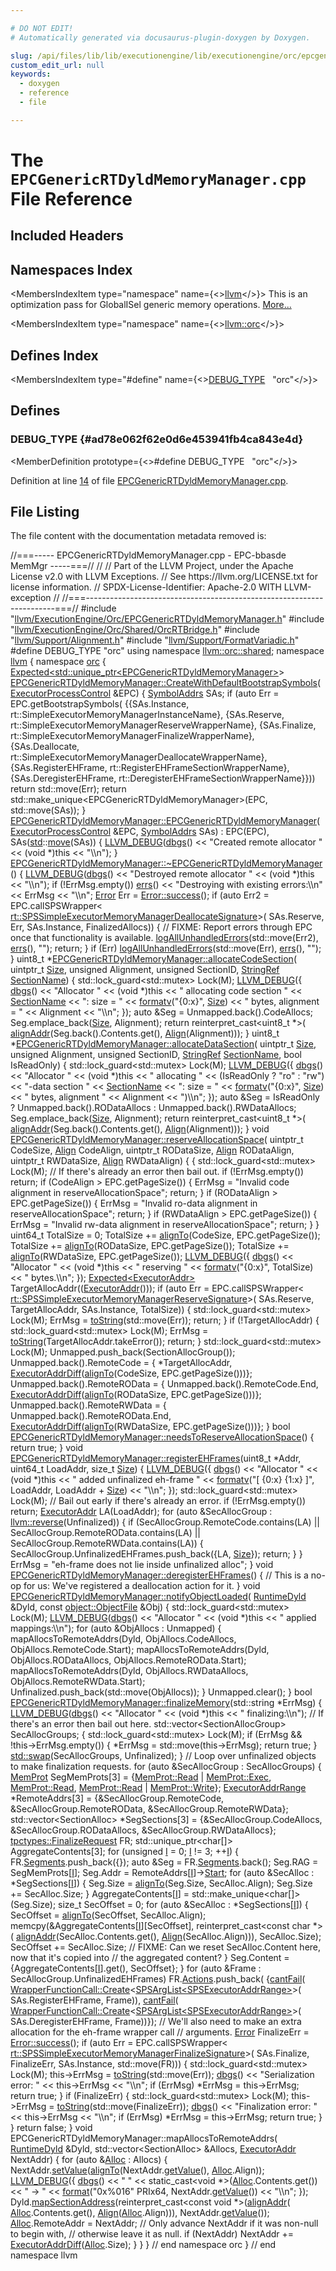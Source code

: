 ```yaml
---

# DO NOT EDIT!
# Automatically generated via docusaurus-plugin-doxygen by Doxygen.

slug: /api/files/lib/lib/executionengine/lib/executionengine/orc/epcgenericrtdyldmemorymanager-cpp
custom_edit_url: null
keywords:
  - doxygen
  - reference
  - file

---
```





# The `EPCGenericRTDyldMemoryManager.cpp` File Reference

<DoxygenPage pluginConfig={pluginConfig}>



## Included Headers

<IncludesList>
<IncludesListItem
  filePath="llvm/ExecutionEngine/Orc/EPCGenericRTDyldMemoryManager.h"
  permalink="/docs/api/files/include/include/llvm/include/llvm/executionengine/include/llvm/executionengine/orc/epcgenericrtdyldmemorymanager-h"
  isLocal="true" />
<IncludesListItem
  filePath="llvm/ExecutionEngine/Orc/Shared/OrcRTBridge.h"
  permalink="/docs/api/files/include/include/llvm/include/llvm/executionengine/include/llvm/executionengine/orc/include/llvm/executionengine/orc/shared/orcrtbridge-h"
  isLocal="true" />
<IncludesListItem
  filePath="llvm/Support/Alignment.h"
  permalink="/docs/api/files/include/include/llvm/include/llvm/support/alignment-h"
  isLocal="true" />
<IncludesListItem
  filePath="llvm/Support/FormatVariadic.h"
  permalink="/docs/api/files/include/include/llvm/include/llvm/support/formatvariadic-h"
  isLocal="true" />
</IncludesList>

## Namespaces Index

<MembersIndex>

<MembersIndexItem
  type="namespace"
  name={<><a href="/docs/api/namespaces/llvm">llvm</a></>}>
This is an optimization pass for GlobalISel generic memory operations. <a href="/docs/api/namespaces/llvm/#details">More...</a>
</MembersIndexItem>

<MembersIndexItem
  type="namespace"
  name={<><a href="/docs/api/namespaces/llvm/orc">llvm::orc</a></>}>
</MembersIndexItem>

</MembersIndex>

## Defines Index

<MembersIndex>

<MembersIndexItem
  type="#define"
  name={<><a href="#ad78e062f62e0d6e453941fb4ca843e4d">DEBUG&#95;TYPE</a>&nbsp;&nbsp;&nbsp;&quot;orc&quot;</>}>
</MembersIndexItem>

</MembersIndex>


<SectionDefinition>

## Defines

### DEBUG&#95;TYPE {#ad78e062f62e0d6e453941fb4ca843e4d}

<MemberDefinition
  prototype={<>#define DEBUG&#95;TYPE&nbsp;&nbsp;&nbsp;&quot;orc&quot;</>}>

Definition at line <a href="#l00014">14</a> of file <a href="/docs/api/files/lib/lib/executionengine/lib/executionengine/orc/epcgenericrtdyldmemorymanager-cpp">EPCGenericRTDyldMemoryManager.cpp</a>.
</MemberDefinition>

</SectionDefinition>

## File Listing

The file content with the documentation metadata removed is:

<ProgramListing>

<Link id="l00001" /><CodeLine lineNumber="1"><span class="doxyHighlightComment">//===----- EPCGenericRTDyldMemoryManager.cpp - EPC-bbasde MemMgr -----===//</span></CodeLine>
<Link id="l00002" /><CodeLine lineNumber="2"><span class="doxyHighlightComment">//</span></CodeLine>
<Link id="l00003" /><CodeLine lineNumber="3"><span class="doxyHighlightComment">// Part of the LLVM Project, under the Apache License v2.0 with LLVM Exceptions.</span></CodeLine>
<Link id="l00004" /><CodeLine lineNumber="4"><span class="doxyHighlightComment">// See https://llvm.org/LICENSE.txt for license information.</span></CodeLine>
<Link id="l00005" /><CodeLine lineNumber="5"><span class="doxyHighlightComment">// SPDX-License-Identifier: Apache-2.0 WITH LLVM-exception</span></CodeLine>
<Link id="l00006" /><CodeLine lineNumber="6"><span class="doxyHighlightComment">//</span></CodeLine>
<Link id="l00007" /><CodeLine lineNumber="7"><span class="doxyHighlightComment">//===----------------------------------------------------------------------===//</span></CodeLine>
<Link id="l00008" /><CodeLine lineNumber="8"></CodeLine>
<Link id="l00009" /><CodeLine lineNumber="9"><span class="doxyHighlightPreprocessor">#include &quot;<a href="/docs/api/files/include/include/llvm/include/llvm/executionengine/include/llvm/executionengine/orc/epcgenericrtdyldmemorymanager-h">llvm/ExecutionEngine/Orc/EPCGenericRTDyldMemoryManager.h</a>&quot;</span></CodeLine>
<Link id="l00010" /><CodeLine lineNumber="10"><span class="doxyHighlightPreprocessor">#include &quot;<a href="/docs/api/files/include/include/llvm/include/llvm/executionengine/include/llvm/executionengine/orc/include/llvm/executionengine/orc/shared/orcrtbridge-h">llvm/ExecutionEngine/Orc/Shared/OrcRTBridge.h</a>&quot;</span></CodeLine>
<Link id="l00011" /><CodeLine lineNumber="11"><span class="doxyHighlightPreprocessor">#include &quot;<a href="/docs/api/files/include/include/llvm/include/llvm/support/alignment-h">llvm/Support/Alignment.h</a>&quot;</span></CodeLine>
<Link id="l00012" /><CodeLine lineNumber="12"><span class="doxyHighlightPreprocessor">#include &quot;<a href="/docs/api/files/include/include/llvm/include/llvm/support/formatvariadic-h">llvm/Support/FormatVariadic.h</a>&quot;</span></CodeLine>
<Link id="l00013" /><CodeLine lineNumber="13"></CodeLine>
<Link id="l00014" /><CodeLine lineNumber="14" lineLink="#ad78e062f62e0d6e453941fb4ca843e4d"><span class="doxyHighlightPreprocessor">#define DEBUG&#95;TYPE &quot;orc&quot;</span></CodeLine>
<Link id="l00015" /><CodeLine lineNumber="15"></CodeLine>
<Link id="l00016" /><CodeLine lineNumber="16"><span class="doxyHighlightKeyword">using namespace </span><span class="doxyHighlight"><a href="/docs/api/namespaces/llvm/orc/shared">llvm::orc::shared</a>;</span></CodeLine>
<Link id="l00017" /><CodeLine lineNumber="17"></CodeLine>
<Link id="l00018" /><CodeLine lineNumber="18"><span class="doxyHighlightKeyword">namespace </span><span class="doxyHighlight"><a href="/docs/api/namespaces/llvm">llvm</a> &#123;</span></CodeLine>
<Link id="l00019" /><CodeLine lineNumber="19"><span class="doxyHighlightKeyword">namespace </span><span class="doxyHighlight"><a href="/docs/api/namespaces/llvm/orc">orc</a> &#123;</span></CodeLine>
<Link id="l00020" /><CodeLine lineNumber="20"></CodeLine>
<Link id="l00021" /><CodeLine lineNumber="21"><span class="doxyHighlight"><a href="/docs/api/classes/llvm/expected">Expected&lt;std::unique&#95;ptr&lt;EPCGenericRTDyldMemoryManager&gt;</a>&gt;</span></CodeLine>
<Link id="l00022" /><CodeLine lineNumber="22" lineLink="/docs/api/classes/llvm/orc/epcgenericrtdyldmemorymanager/#a5055d28d284af499b28f3a649ea33562"><span class="doxyHighlight"><a href="/docs/api/classes/llvm/orc/epcgenericrtdyldmemorymanager/#a5055d28d284af499b28f3a649ea33562">EPCGenericRTDyldMemoryManager::CreateWithDefaultBootstrapSymbols</a>(</span></CodeLine>
<Link id="l00023" /><CodeLine lineNumber="23"><span class="doxyHighlight">    <a href="/docs/api/classes/llvm/orc/executorprocesscontrol">ExecutorProcessControl</a> &amp;EPC) &#123;</span></CodeLine>
<Link id="l00024" /><CodeLine lineNumber="24"><span class="doxyHighlight">  <a href="/docs/api/structs/llvm/orc/epcgenericrtdyldmemorymanager/symboladdrs">SymbolAddrs</a> SAs;</span></CodeLine>
<Link id="l00025" /><CodeLine lineNumber="25"><span class="doxyHighlight">  </span><span class="doxyHighlightKeywordFlow">if</span><span class="doxyHighlight"> (</span><span class="doxyHighlightKeyword">auto</span><span class="doxyHighlight"> Err = EPC.getBootstrapSymbols(</span></CodeLine>
<Link id="l00026" /><CodeLine lineNumber="26"><span class="doxyHighlight">          &#123;&#123;SAs.Instance, rt::SimpleExecutorMemoryManagerInstanceName&#125;,</span></CodeLine>
<Link id="l00027" /><CodeLine lineNumber="27"><span class="doxyHighlight">           &#123;SAs.Reserve, rt::SimpleExecutorMemoryManagerReserveWrapperName&#125;,</span></CodeLine>
<Link id="l00028" /><CodeLine lineNumber="28"><span class="doxyHighlight">           &#123;SAs.Finalize, rt::SimpleExecutorMemoryManagerFinalizeWrapperName&#125;,</span></CodeLine>
<Link id="l00029" /><CodeLine lineNumber="29"><span class="doxyHighlight">           &#123;SAs.Deallocate,</span></CodeLine>
<Link id="l00030" /><CodeLine lineNumber="30"><span class="doxyHighlight">            rt::SimpleExecutorMemoryManagerDeallocateWrapperName&#125;,</span></CodeLine>
<Link id="l00031" /><CodeLine lineNumber="31"><span class="doxyHighlight">           &#123;SAs.RegisterEHFrame, rt::RegisterEHFrameSectionWrapperName&#125;,</span></CodeLine>
<Link id="l00032" /><CodeLine lineNumber="32"><span class="doxyHighlight">           &#123;SAs.DeregisterEHFrame, rt::DeregisterEHFrameSectionWrapperName&#125;&#125;))</span></CodeLine>
<Link id="l00033" /><CodeLine lineNumber="33"><span class="doxyHighlight">    </span><span class="doxyHighlightKeywordFlow">return</span><span class="doxyHighlight"> std::move(Err);</span></CodeLine>
<Link id="l00034" /><CodeLine lineNumber="34"><span class="doxyHighlight">  </span><span class="doxyHighlightKeywordFlow">return</span><span class="doxyHighlight"> std::make&#95;unique&lt;EPCGenericRTDyldMemoryManager&gt;(EPC, std::move(SAs));</span></CodeLine>
<Link id="l00035" /><CodeLine lineNumber="35"><span class="doxyHighlight">&#125;</span></CodeLine>
<Link id="l00036" /><CodeLine lineNumber="36"></CodeLine>
<Link id="l00037" /><CodeLine lineNumber="37" lineLink="/docs/api/classes/llvm/orc/epcgenericrtdyldmemorymanager/#a54891df581eb69a8f247f83276b198d5"><span class="doxyHighlight"><a href="/docs/api/classes/llvm/orc/epcgenericrtdyldmemorymanager/#a54891df581eb69a8f247f83276b198d5">EPCGenericRTDyldMemoryManager::EPCGenericRTDyldMemoryManager</a>(</span></CodeLine>
<Link id="l00038" /><CodeLine lineNumber="38"><span class="doxyHighlight">    <a href="/docs/api/classes/llvm/orc/executorprocesscontrol">ExecutorProcessControl</a> &amp;EPC, <a href="/docs/api/structs/llvm/orc/epcgenericrtdyldmemorymanager/symboladdrs">SymbolAddrs</a> SAs)</span></CodeLine>
<Link id="l00039" /><CodeLine lineNumber="39"><span class="doxyHighlight">    : EPC(EPC), SAs(<a href="/docs/api/namespaces/std">std</a>::<a href="/docs/api/namespaces/llvm/#abfc9c7ecf70f66901e439f7c04ef3dbb">move</a>(SAs)) &#123;</span></CodeLine>
<Link id="l00040" /><CodeLine lineNumber="40"><span class="doxyHighlight">  <a href="/docs/api/files/include/include/llvm/include/llvm/support/debug-h/#a196897517069dda1bdb549e24468f7d7">LLVM&#95;DEBUG</a>(<a href="/docs/api/namespaces/llvm/#a7c46c742c31be54870e2038048e6b391">dbgs</a>() &lt;&lt; </span><span class="doxyHighlightStringLiteral">&quot;Created remote allocator &quot;</span><span class="doxyHighlight"> &lt;&lt; (</span><span class="doxyHighlightKeywordType">void</span><span class="doxyHighlight"> &#42;)</span><span class="doxyHighlightKeyword">this</span><span class="doxyHighlight"> &lt;&lt; </span><span class="doxyHighlightStringLiteral">&quot;\\n&quot;</span><span class="doxyHighlight">);</span></CodeLine>
<Link id="l00041" /><CodeLine lineNumber="41"><span class="doxyHighlight">&#125;</span></CodeLine>
<Link id="l00042" /><CodeLine lineNumber="42"></CodeLine>
<Link id="l00043" /><CodeLine lineNumber="43" lineLink="/docs/api/classes/llvm/orc/epcgenericrtdyldmemorymanager/#a484cb5a168161b0ae8fe06f025cacfc4"><span class="doxyHighlight"><a href="/docs/api/classes/llvm/orc/epcgenericrtdyldmemorymanager/#a484cb5a168161b0ae8fe06f025cacfc4">EPCGenericRTDyldMemoryManager::~EPCGenericRTDyldMemoryManager</a>() &#123;</span></CodeLine>
<Link id="l00044" /><CodeLine lineNumber="44"><span class="doxyHighlight">  <a href="/docs/api/files/include/include/llvm/include/llvm/support/debug-h/#a196897517069dda1bdb549e24468f7d7">LLVM&#95;DEBUG</a>(<a href="/docs/api/namespaces/llvm/#a7c46c742c31be54870e2038048e6b391">dbgs</a>() &lt;&lt; </span><span class="doxyHighlightStringLiteral">&quot;Destroyed remote allocator &quot;</span><span class="doxyHighlight"> &lt;&lt; (</span><span class="doxyHighlightKeywordType">void</span><span class="doxyHighlight"> &#42;)</span><span class="doxyHighlightKeyword">this</span><span class="doxyHighlight"> &lt;&lt; </span><span class="doxyHighlightStringLiteral">&quot;\\n&quot;</span><span class="doxyHighlight">);</span></CodeLine>
<Link id="l00045" /><CodeLine lineNumber="45"><span class="doxyHighlight">  </span><span class="doxyHighlightKeywordFlow">if</span><span class="doxyHighlight"> (!ErrMsg.empty())</span></CodeLine>
<Link id="l00046" /><CodeLine lineNumber="46"><span class="doxyHighlight">    <a href="/docs/api/namespaces/llvm/#a9a7b5c68c90f85baaedaa854cc5002cc">errs</a>() &lt;&lt; </span><span class="doxyHighlightStringLiteral">&quot;Destroying with existing errors:\\n&quot;</span><span class="doxyHighlight"> &lt;&lt; ErrMsg &lt;&lt; </span><span class="doxyHighlightStringLiteral">&quot;\\n&quot;</span><span class="doxyHighlight">;</span></CodeLine>
<Link id="l00047" /><CodeLine lineNumber="47"></CodeLine>
<Link id="l00048" /><CodeLine lineNumber="48"><span class="doxyHighlight">  <a href="/docs/api/classes/llvm/error">Error</a> Err = <a href="/docs/api/classes/llvm/error/#a4dfd0813c3d0e0a30439b5a3e9196b59">Error::success</a>();</span></CodeLine>
<Link id="l00049" /><CodeLine lineNumber="49"><span class="doxyHighlight">  </span><span class="doxyHighlightKeywordFlow">if</span><span class="doxyHighlight"> (</span><span class="doxyHighlightKeyword">auto</span><span class="doxyHighlight"> Err2 = EPC.callSPSWrapper&lt;</span></CodeLine>
<Link id="l00050" /><CodeLine lineNumber="50"><span class="doxyHighlight">                  <a href="/docs/api/namespaces/llvm/orc/rt/#afbeca9ac4a6c6710667297da29cc62c4">rt::SPSSimpleExecutorMemoryManagerDeallocateSignature</a>&gt;(</span></CodeLine>
<Link id="l00051" /><CodeLine lineNumber="51"><span class="doxyHighlight">          SAs.Reserve, Err, SAs.Instance, FinalizedAllocs)) &#123;</span></CodeLine>
<Link id="l00052" /><CodeLine lineNumber="52"><span class="doxyHighlight">    </span><span class="doxyHighlightComment">// FIXME: Report errors through EPC once that functionality is available.</span></CodeLine>
<Link id="l00053" /><CodeLine lineNumber="53"><span class="doxyHighlight">    <a href="/docs/api/namespaces/llvm/#a065ed35b75b9eeb5cca1aa73bcae7183">logAllUnhandledErrors</a>(std::move(Err2), <a href="/docs/api/namespaces/llvm/#a9a7b5c68c90f85baaedaa854cc5002cc">errs</a>(), </span><span class="doxyHighlightStringLiteral">&quot;&quot;</span><span class="doxyHighlight">);</span></CodeLine>
<Link id="l00054" /><CodeLine lineNumber="54"><span class="doxyHighlight">    </span><span class="doxyHighlightKeywordFlow">return</span><span class="doxyHighlight">;</span></CodeLine>
<Link id="l00055" /><CodeLine lineNumber="55"><span class="doxyHighlight">  &#125;</span></CodeLine>
<Link id="l00056" /><CodeLine lineNumber="56"></CodeLine>
<Link id="l00057" /><CodeLine lineNumber="57"><span class="doxyHighlight">  </span><span class="doxyHighlightKeywordFlow">if</span><span class="doxyHighlight"> (Err)</span></CodeLine>
<Link id="l00058" /><CodeLine lineNumber="58"><span class="doxyHighlight">    <a href="/docs/api/namespaces/llvm/#a065ed35b75b9eeb5cca1aa73bcae7183">logAllUnhandledErrors</a>(std::move(Err), <a href="/docs/api/namespaces/llvm/#a9a7b5c68c90f85baaedaa854cc5002cc">errs</a>(), </span><span class="doxyHighlightStringLiteral">&quot;&quot;</span><span class="doxyHighlight">);</span></CodeLine>
<Link id="l00059" /><CodeLine lineNumber="59"><span class="doxyHighlight">&#125;</span></CodeLine>
<Link id="l00060" /><CodeLine lineNumber="60"></CodeLine>
<Link id="l00061" /><CodeLine lineNumber="61" lineLink="/docs/api/classes/llvm/orc/epcgenericrtdyldmemorymanager/#ad061fb8659f1733fe5d0cdc941dded41"><span class="doxyHighlight">uint8&#95;t &#42;<a href="/docs/api/classes/llvm/orc/epcgenericrtdyldmemorymanager/#ad061fb8659f1733fe5d0cdc941dded41">EPCGenericRTDyldMemoryManager::allocateCodeSection</a>(</span></CodeLine>
<Link id="l00062" /><CodeLine lineNumber="62"><span class="doxyHighlight">    uintptr&#95;t <a href="/docs/api/files/lib/lib/analysis/inlineorder-cpp/#a7ee6f0cb51c3b9056199e9a0001fe8c3a6f6cb72d544962fa333e2e34ce64f719">Size</a>, </span><span class="doxyHighlightKeywordType">unsigned</span><span class="doxyHighlight"> Alignment, </span><span class="doxyHighlightKeywordType">unsigned</span><span class="doxyHighlight"> SectionID,</span></CodeLine>
<Link id="l00063" /><CodeLine lineNumber="63"><span class="doxyHighlight">    <a href="/docs/api/classes/llvm/stringref">StringRef</a> <a href="/docs/api/structs/llvm/sectionname">SectionName</a>) &#123;</span></CodeLine>
<Link id="l00064" /><CodeLine lineNumber="64"><span class="doxyHighlight">  std::lock&#95;guard&lt;std::mutex&gt; Lock(M);</span></CodeLine>
<Link id="l00065" /><CodeLine lineNumber="65"><span class="doxyHighlight">  <a href="/docs/api/files/include/include/llvm/include/llvm/support/debug-h/#a196897517069dda1bdb549e24468f7d7">LLVM&#95;DEBUG</a>(&#123;</span></CodeLine>
<Link id="l00066" /><CodeLine lineNumber="66"><span class="doxyHighlight">    <a href="/docs/api/namespaces/llvm/#a7c46c742c31be54870e2038048e6b391">dbgs</a>() &lt;&lt; </span><span class="doxyHighlightStringLiteral">&quot;Allocator &quot;</span><span class="doxyHighlight"> &lt;&lt; (</span><span class="doxyHighlightKeywordType">void</span><span class="doxyHighlight"> &#42;)</span><span class="doxyHighlightKeyword">this</span><span class="doxyHighlight"> &lt;&lt; </span><span class="doxyHighlightStringLiteral">&quot; allocating code section &quot;</span></CodeLine>
<Link id="l00067" /><CodeLine lineNumber="67"><span class="doxyHighlight">           &lt;&lt; <a href="/docs/api/structs/llvm/sectionname">SectionName</a> &lt;&lt; </span><span class="doxyHighlightStringLiteral">&quot;: size = &quot;</span><span class="doxyHighlight"> &lt;&lt; <a href="/docs/api/namespaces/llvm/#a653cce37b80c03eebe7a00520a8eabb6">formatv</a>(</span><span class="doxyHighlightStringLiteral">&quot;&#123;0:x&#125;&quot;</span><span class="doxyHighlight">, <a href="/docs/api/files/lib/lib/analysis/inlineorder-cpp/#a7ee6f0cb51c3b9056199e9a0001fe8c3a6f6cb72d544962fa333e2e34ce64f719">Size</a>)</span></CodeLine>
<Link id="l00068" /><CodeLine lineNumber="68"><span class="doxyHighlight">           &lt;&lt; </span><span class="doxyHighlightStringLiteral">&quot; bytes, alignment = &quot;</span><span class="doxyHighlight"> &lt;&lt; Alignment &lt;&lt; </span><span class="doxyHighlightStringLiteral">&quot;\\n&quot;</span><span class="doxyHighlight">;</span></CodeLine>
<Link id="l00069" /><CodeLine lineNumber="69"><span class="doxyHighlight">  &#125;);</span></CodeLine>
<Link id="l00070" /><CodeLine lineNumber="70"><span class="doxyHighlight">  </span><span class="doxyHighlightKeyword">auto</span><span class="doxyHighlight"> &amp;Seg = Unmapped.back().CodeAllocs;</span></CodeLine>
<Link id="l00071" /><CodeLine lineNumber="71"><span class="doxyHighlight">  Seg.emplace&#95;back(<a href="/docs/api/files/lib/lib/analysis/inlineorder-cpp/#a7ee6f0cb51c3b9056199e9a0001fe8c3a6f6cb72d544962fa333e2e34ce64f719">Size</a>, Alignment);</span></CodeLine>
<Link id="l00072" /><CodeLine lineNumber="72"><span class="doxyHighlight">  </span><span class="doxyHighlightKeywordFlow">return</span><span class="doxyHighlight"> </span><span class="doxyHighlightKeyword">reinterpret&#95;cast&lt;</span><span class="doxyHighlight">uint8&#95;t &#42;</span><span class="doxyHighlightKeyword">&gt;</span><span class="doxyHighlight">(</span></CodeLine>
<Link id="l00073" /><CodeLine lineNumber="73"><span class="doxyHighlight">      <a href="/docs/api/namespaces/llvm/#afff5074588f0423a669618a7134e13ec">alignAddr</a>(Seg.back().Contents.get(), <a href="/docs/api/structs/llvm/align">Align</a>(Alignment)));</span></CodeLine>
<Link id="l00074" /><CodeLine lineNumber="74"><span class="doxyHighlight">&#125;</span></CodeLine>
<Link id="l00075" /><CodeLine lineNumber="75"></CodeLine>
<Link id="l00076" /><CodeLine lineNumber="76" lineLink="/docs/api/classes/llvm/orc/epcgenericrtdyldmemorymanager/#a066426b3a4a3a7318049886d4f0e6c70"><span class="doxyHighlight">uint8&#95;t &#42;<a href="/docs/api/classes/llvm/orc/epcgenericrtdyldmemorymanager/#a066426b3a4a3a7318049886d4f0e6c70">EPCGenericRTDyldMemoryManager::allocateDataSection</a>(</span></CodeLine>
<Link id="l00077" /><CodeLine lineNumber="77"><span class="doxyHighlight">    uintptr&#95;t <a href="/docs/api/files/lib/lib/analysis/inlineorder-cpp/#a7ee6f0cb51c3b9056199e9a0001fe8c3a6f6cb72d544962fa333e2e34ce64f719">Size</a>, </span><span class="doxyHighlightKeywordType">unsigned</span><span class="doxyHighlight"> Alignment, </span><span class="doxyHighlightKeywordType">unsigned</span><span class="doxyHighlight"> SectionID,</span></CodeLine>
<Link id="l00078" /><CodeLine lineNumber="78"><span class="doxyHighlight">    <a href="/docs/api/classes/llvm/stringref">StringRef</a> <a href="/docs/api/structs/llvm/sectionname">SectionName</a>, </span><span class="doxyHighlightKeywordType">bool</span><span class="doxyHighlight"> IsReadOnly) &#123;</span></CodeLine>
<Link id="l00079" /><CodeLine lineNumber="79"><span class="doxyHighlight">  std::lock&#95;guard&lt;std::mutex&gt; Lock(M);</span></CodeLine>
<Link id="l00080" /><CodeLine lineNumber="80"><span class="doxyHighlight">  <a href="/docs/api/files/include/include/llvm/include/llvm/support/debug-h/#a196897517069dda1bdb549e24468f7d7">LLVM&#95;DEBUG</a>(&#123;</span></CodeLine>
<Link id="l00081" /><CodeLine lineNumber="81"><span class="doxyHighlight">    <a href="/docs/api/namespaces/llvm/#a7c46c742c31be54870e2038048e6b391">dbgs</a>() &lt;&lt; </span><span class="doxyHighlightStringLiteral">&quot;Allocator &quot;</span><span class="doxyHighlight"> &lt;&lt; (</span><span class="doxyHighlightKeywordType">void</span><span class="doxyHighlight"> &#42;)</span><span class="doxyHighlightKeyword">this</span><span class="doxyHighlight"> &lt;&lt; </span><span class="doxyHighlightStringLiteral">&quot; allocating &quot;</span></CodeLine>
<Link id="l00082" /><CodeLine lineNumber="82"><span class="doxyHighlight">           &lt;&lt; (IsReadOnly ? </span><span class="doxyHighlightStringLiteral">&quot;ro&quot;</span><span class="doxyHighlight"> : </span><span class="doxyHighlightStringLiteral">&quot;rw&quot;</span><span class="doxyHighlight">) &lt;&lt; </span><span class="doxyHighlightStringLiteral">&quot;-data section &quot;</span><span class="doxyHighlight"> &lt;&lt; <a href="/docs/api/structs/llvm/sectionname">SectionName</a></span></CodeLine>
<Link id="l00083" /><CodeLine lineNumber="83"><span class="doxyHighlight">           &lt;&lt; </span><span class="doxyHighlightStringLiteral">&quot;: size = &quot;</span><span class="doxyHighlight"> &lt;&lt; <a href="/docs/api/namespaces/llvm/#a653cce37b80c03eebe7a00520a8eabb6">formatv</a>(</span><span class="doxyHighlightStringLiteral">&quot;&#123;0:x&#125;&quot;</span><span class="doxyHighlight">, <a href="/docs/api/files/lib/lib/analysis/inlineorder-cpp/#a7ee6f0cb51c3b9056199e9a0001fe8c3a6f6cb72d544962fa333e2e34ce64f719">Size</a>) &lt;&lt; </span><span class="doxyHighlightStringLiteral">&quot; bytes, alignment &quot;</span></CodeLine>
<Link id="l00084" /><CodeLine lineNumber="84"><span class="doxyHighlight">           &lt;&lt; Alignment &lt;&lt; </span><span class="doxyHighlightStringLiteral">&quot;)\\n&quot;</span><span class="doxyHighlight">;</span></CodeLine>
<Link id="l00085" /><CodeLine lineNumber="85"><span class="doxyHighlight">  &#125;);</span></CodeLine>
<Link id="l00086" /><CodeLine lineNumber="86"></CodeLine>
<Link id="l00087" /><CodeLine lineNumber="87"><span class="doxyHighlight">  </span><span class="doxyHighlightKeyword">auto</span><span class="doxyHighlight"> &amp;Seg =</span></CodeLine>
<Link id="l00088" /><CodeLine lineNumber="88"><span class="doxyHighlight">      IsReadOnly ? Unmapped.back().RODataAllocs : Unmapped.back().RWDataAllocs;</span></CodeLine>
<Link id="l00089" /><CodeLine lineNumber="89"></CodeLine>
<Link id="l00090" /><CodeLine lineNumber="90"><span class="doxyHighlight">  Seg.emplace&#95;back(<a href="/docs/api/files/lib/lib/analysis/inlineorder-cpp/#a7ee6f0cb51c3b9056199e9a0001fe8c3a6f6cb72d544962fa333e2e34ce64f719">Size</a>, Alignment);</span></CodeLine>
<Link id="l00091" /><CodeLine lineNumber="91"><span class="doxyHighlight">  </span><span class="doxyHighlightKeywordFlow">return</span><span class="doxyHighlight"> </span><span class="doxyHighlightKeyword">reinterpret&#95;cast&lt;</span><span class="doxyHighlight">uint8&#95;t &#42;</span><span class="doxyHighlightKeyword">&gt;</span><span class="doxyHighlight">(</span></CodeLine>
<Link id="l00092" /><CodeLine lineNumber="92"><span class="doxyHighlight">      <a href="/docs/api/namespaces/llvm/#afff5074588f0423a669618a7134e13ec">alignAddr</a>(Seg.back().Contents.get(), <a href="/docs/api/structs/llvm/align">Align</a>(Alignment)));</span></CodeLine>
<Link id="l00093" /><CodeLine lineNumber="93"><span class="doxyHighlight">&#125;</span></CodeLine>
<Link id="l00094" /><CodeLine lineNumber="94"></CodeLine>
<Link id="l00095" /><CodeLine lineNumber="95" lineLink="/docs/api/classes/llvm/orc/epcgenericrtdyldmemorymanager/#a7fba4cc154f5345cbdc0c32c70f8155c"><span class="doxyHighlightKeywordType">void</span><span class="doxyHighlight"> <a href="/docs/api/classes/llvm/orc/epcgenericrtdyldmemorymanager/#a7fba4cc154f5345cbdc0c32c70f8155c">EPCGenericRTDyldMemoryManager::reserveAllocationSpace</a>(</span></CodeLine>
<Link id="l00096" /><CodeLine lineNumber="96"><span class="doxyHighlight">    uintptr&#95;t CodeSize, <a href="/docs/api/structs/llvm/align">Align</a> CodeAlign, uintptr&#95;t RODataSize,</span></CodeLine>
<Link id="l00097" /><CodeLine lineNumber="97"><span class="doxyHighlight">    <a href="/docs/api/structs/llvm/align">Align</a> RODataAlign, uintptr&#95;t RWDataSize, <a href="/docs/api/structs/llvm/align">Align</a> RWDataAlign) &#123;</span></CodeLine>
<Link id="l00098" /><CodeLine lineNumber="98"></CodeLine>
<Link id="l00099" /><CodeLine lineNumber="99"><span class="doxyHighlight">  &#123;</span></CodeLine>
<Link id="l00100" /><CodeLine lineNumber="100"><span class="doxyHighlight">    std::lock&#95;guard&lt;std::mutex&gt; Lock(M);</span></CodeLine>
<Link id="l00101" /><CodeLine lineNumber="101"><span class="doxyHighlight">    </span><span class="doxyHighlightComment">// If there&#39;s already an error then bail out.</span></CodeLine>
<Link id="l00102" /><CodeLine lineNumber="102"><span class="doxyHighlight">    </span><span class="doxyHighlightKeywordFlow">if</span><span class="doxyHighlight"> (!ErrMsg.empty())</span></CodeLine>
<Link id="l00103" /><CodeLine lineNumber="103"><span class="doxyHighlight">      </span><span class="doxyHighlightKeywordFlow">return</span><span class="doxyHighlight">;</span></CodeLine>
<Link id="l00104" /><CodeLine lineNumber="104"></CodeLine>
<Link id="l00105" /><CodeLine lineNumber="105"><span class="doxyHighlight">    </span><span class="doxyHighlightKeywordFlow">if</span><span class="doxyHighlight"> (CodeAlign &gt; EPC.getPageSize()) &#123;</span></CodeLine>
<Link id="l00106" /><CodeLine lineNumber="106"><span class="doxyHighlight">      ErrMsg = </span><span class="doxyHighlightStringLiteral">&quot;Invalid code alignment in reserveAllocationSpace&quot;</span><span class="doxyHighlight">;</span></CodeLine>
<Link id="l00107" /><CodeLine lineNumber="107"><span class="doxyHighlight">      </span><span class="doxyHighlightKeywordFlow">return</span><span class="doxyHighlight">;</span></CodeLine>
<Link id="l00108" /><CodeLine lineNumber="108"><span class="doxyHighlight">    &#125;</span></CodeLine>
<Link id="l00109" /><CodeLine lineNumber="109"><span class="doxyHighlight">    </span><span class="doxyHighlightKeywordFlow">if</span><span class="doxyHighlight"> (RODataAlign &gt; EPC.getPageSize()) &#123;</span></CodeLine>
<Link id="l00110" /><CodeLine lineNumber="110"><span class="doxyHighlight">      ErrMsg = </span><span class="doxyHighlightStringLiteral">&quot;Invalid ro-data alignment in reserveAllocationSpace&quot;</span><span class="doxyHighlight">;</span></CodeLine>
<Link id="l00111" /><CodeLine lineNumber="111"><span class="doxyHighlight">      </span><span class="doxyHighlightKeywordFlow">return</span><span class="doxyHighlight">;</span></CodeLine>
<Link id="l00112" /><CodeLine lineNumber="112"><span class="doxyHighlight">    &#125;</span></CodeLine>
<Link id="l00113" /><CodeLine lineNumber="113"><span class="doxyHighlight">    </span><span class="doxyHighlightKeywordFlow">if</span><span class="doxyHighlight"> (RWDataAlign &gt; EPC.getPageSize()) &#123;</span></CodeLine>
<Link id="l00114" /><CodeLine lineNumber="114"><span class="doxyHighlight">      ErrMsg = </span><span class="doxyHighlightStringLiteral">&quot;Invalid rw-data alignment in reserveAllocationSpace&quot;</span><span class="doxyHighlight">;</span></CodeLine>
<Link id="l00115" /><CodeLine lineNumber="115"><span class="doxyHighlight">      </span><span class="doxyHighlightKeywordFlow">return</span><span class="doxyHighlight">;</span></CodeLine>
<Link id="l00116" /><CodeLine lineNumber="116"><span class="doxyHighlight">    &#125;</span></CodeLine>
<Link id="l00117" /><CodeLine lineNumber="117"><span class="doxyHighlight">  &#125;</span></CodeLine>
<Link id="l00118" /><CodeLine lineNumber="118"></CodeLine>
<Link id="l00119" /><CodeLine lineNumber="119"><span class="doxyHighlight">  uint64&#95;t TotalSize = 0;</span></CodeLine>
<Link id="l00120" /><CodeLine lineNumber="120"><span class="doxyHighlight">  TotalSize += <a href="/docs/api/namespaces/llvm/#ab102f0f12dd38aeea5906b1d80c792ff">alignTo</a>(CodeSize, EPC.getPageSize());</span></CodeLine>
<Link id="l00121" /><CodeLine lineNumber="121"><span class="doxyHighlight">  TotalSize += <a href="/docs/api/namespaces/llvm/#ab102f0f12dd38aeea5906b1d80c792ff">alignTo</a>(RODataSize, EPC.getPageSize());</span></CodeLine>
<Link id="l00122" /><CodeLine lineNumber="122"><span class="doxyHighlight">  TotalSize += <a href="/docs/api/namespaces/llvm/#ab102f0f12dd38aeea5906b1d80c792ff">alignTo</a>(RWDataSize, EPC.getPageSize());</span></CodeLine>
<Link id="l00123" /><CodeLine lineNumber="123"></CodeLine>
<Link id="l00124" /><CodeLine lineNumber="124"><span class="doxyHighlight">  <a href="/docs/api/files/include/include/llvm/include/llvm/support/debug-h/#a196897517069dda1bdb549e24468f7d7">LLVM&#95;DEBUG</a>(&#123;</span></CodeLine>
<Link id="l00125" /><CodeLine lineNumber="125"><span class="doxyHighlight">    <a href="/docs/api/namespaces/llvm/#a7c46c742c31be54870e2038048e6b391">dbgs</a>() &lt;&lt; </span><span class="doxyHighlightStringLiteral">&quot;Allocator &quot;</span><span class="doxyHighlight"> &lt;&lt; (</span><span class="doxyHighlightKeywordType">void</span><span class="doxyHighlight"> &#42;)</span><span class="doxyHighlightKeyword">this</span><span class="doxyHighlight"> &lt;&lt; </span><span class="doxyHighlightStringLiteral">&quot; reserving &quot;</span></CodeLine>
<Link id="l00126" /><CodeLine lineNumber="126"><span class="doxyHighlight">           &lt;&lt; <a href="/docs/api/namespaces/llvm/#a653cce37b80c03eebe7a00520a8eabb6">formatv</a>(</span><span class="doxyHighlightStringLiteral">&quot;&#123;0:x&#125;&quot;</span><span class="doxyHighlight">, TotalSize) &lt;&lt; </span><span class="doxyHighlightStringLiteral">&quot; bytes.\\n&quot;</span><span class="doxyHighlight">;</span></CodeLine>
<Link id="l00127" /><CodeLine lineNumber="127"><span class="doxyHighlight">  &#125;);</span></CodeLine>
<Link id="l00128" /><CodeLine lineNumber="128"></CodeLine>
<Link id="l00129" /><CodeLine lineNumber="129"><span class="doxyHighlight">  <a href="/docs/api/classes/llvm/expected">Expected&lt;ExecutorAddr&gt;</a> TargetAllocAddr((<a href="/docs/api/classes/llvm/orc/executoraddr">ExecutorAddr</a>()));</span></CodeLine>
<Link id="l00130" /><CodeLine lineNumber="130"><span class="doxyHighlight">  </span><span class="doxyHighlightKeywordFlow">if</span><span class="doxyHighlight"> (</span><span class="doxyHighlightKeyword">auto</span><span class="doxyHighlight"> Err = EPC.callSPSWrapper&lt;</span></CodeLine>
<Link id="l00131" /><CodeLine lineNumber="131"><span class="doxyHighlight">                 <a href="/docs/api/namespaces/llvm/orc/rt/#a050da764894bd3ab4db31952c8982c39">rt::SPSSimpleExecutorMemoryManagerReserveSignature</a>&gt;(</span></CodeLine>
<Link id="l00132" /><CodeLine lineNumber="132"><span class="doxyHighlight">          SAs.Reserve, TargetAllocAddr, SAs.Instance, TotalSize)) &#123;</span></CodeLine>
<Link id="l00133" /><CodeLine lineNumber="133"><span class="doxyHighlight">    std::lock&#95;guard&lt;std::mutex&gt; Lock(M);</span></CodeLine>
<Link id="l00134" /><CodeLine lineNumber="134"><span class="doxyHighlight">    ErrMsg = <a href="/docs/api/namespaces/llvm/#aba83a013c55b19255697393a10d9165e">toString</a>(std::move(Err));</span></CodeLine>
<Link id="l00135" /><CodeLine lineNumber="135"><span class="doxyHighlight">    </span><span class="doxyHighlightKeywordFlow">return</span><span class="doxyHighlight">;</span></CodeLine>
<Link id="l00136" /><CodeLine lineNumber="136"><span class="doxyHighlight">  &#125;</span></CodeLine>
<Link id="l00137" /><CodeLine lineNumber="137"><span class="doxyHighlight">  </span><span class="doxyHighlightKeywordFlow">if</span><span class="doxyHighlight"> (!TargetAllocAddr) &#123;</span></CodeLine>
<Link id="l00138" /><CodeLine lineNumber="138"><span class="doxyHighlight">    std::lock&#95;guard&lt;std::mutex&gt; Lock(M);</span></CodeLine>
<Link id="l00139" /><CodeLine lineNumber="139"><span class="doxyHighlight">    ErrMsg = <a href="/docs/api/namespaces/llvm/#aba83a013c55b19255697393a10d9165e">toString</a>(TargetAllocAddr.takeError());</span></CodeLine>
<Link id="l00140" /><CodeLine lineNumber="140"><span class="doxyHighlight">    </span><span class="doxyHighlightKeywordFlow">return</span><span class="doxyHighlight">;</span></CodeLine>
<Link id="l00141" /><CodeLine lineNumber="141"><span class="doxyHighlight">  &#125;</span></CodeLine>
<Link id="l00142" /><CodeLine lineNumber="142"></CodeLine>
<Link id="l00143" /><CodeLine lineNumber="143"><span class="doxyHighlight">  std::lock&#95;guard&lt;std::mutex&gt; Lock(M);</span></CodeLine>
<Link id="l00144" /><CodeLine lineNumber="144"><span class="doxyHighlight">  Unmapped.push&#95;back(SectionAllocGroup());</span></CodeLine>
<Link id="l00145" /><CodeLine lineNumber="145"><span class="doxyHighlight">  Unmapped.back().RemoteCode = &#123;</span></CodeLine>
<Link id="l00146" /><CodeLine lineNumber="146"><span class="doxyHighlight">      &#42;TargetAllocAddr, <a href="/docs/api/namespaces/llvm/orc/#a59b5f232ad8ec6bf405ddc77c3d6d752">ExecutorAddrDiff</a>(<a href="/docs/api/namespaces/llvm/#ab102f0f12dd38aeea5906b1d80c792ff">alignTo</a>(CodeSize, EPC.getPageSize()))&#125;;</span></CodeLine>
<Link id="l00147" /><CodeLine lineNumber="147"><span class="doxyHighlight">  Unmapped.back().RemoteROData = &#123;</span></CodeLine>
<Link id="l00148" /><CodeLine lineNumber="148"><span class="doxyHighlight">      Unmapped.back().RemoteCode.End,</span></CodeLine>
<Link id="l00149" /><CodeLine lineNumber="149"><span class="doxyHighlight">      <a href="/docs/api/namespaces/llvm/orc/#a59b5f232ad8ec6bf405ddc77c3d6d752">ExecutorAddrDiff</a>(<a href="/docs/api/namespaces/llvm/#ab102f0f12dd38aeea5906b1d80c792ff">alignTo</a>(RODataSize, EPC.getPageSize()))&#125;;</span></CodeLine>
<Link id="l00150" /><CodeLine lineNumber="150"><span class="doxyHighlight">  Unmapped.back().RemoteRWData = &#123;</span></CodeLine>
<Link id="l00151" /><CodeLine lineNumber="151"><span class="doxyHighlight">      Unmapped.back().RemoteROData.End,</span></CodeLine>
<Link id="l00152" /><CodeLine lineNumber="152"><span class="doxyHighlight">      <a href="/docs/api/namespaces/llvm/orc/#a59b5f232ad8ec6bf405ddc77c3d6d752">ExecutorAddrDiff</a>(<a href="/docs/api/namespaces/llvm/#ab102f0f12dd38aeea5906b1d80c792ff">alignTo</a>(RWDataSize, EPC.getPageSize()))&#125;;</span></CodeLine>
<Link id="l00153" /><CodeLine lineNumber="153"><span class="doxyHighlight">&#125;</span></CodeLine>
<Link id="l00154" /><CodeLine lineNumber="154"></CodeLine>
<Link id="l00155" /><CodeLine lineNumber="155" lineLink="/docs/api/classes/llvm/orc/epcgenericrtdyldmemorymanager/#a243b945941375d1231aed64262c787d9"><span class="doxyHighlightKeywordType">bool</span><span class="doxyHighlight"> <a href="/docs/api/classes/llvm/orc/epcgenericrtdyldmemorymanager/#a243b945941375d1231aed64262c787d9">EPCGenericRTDyldMemoryManager::needsToReserveAllocationSpace</a>() &#123;</span></CodeLine>
<Link id="l00156" /><CodeLine lineNumber="156"><span class="doxyHighlight">  </span><span class="doxyHighlightKeywordFlow">return</span><span class="doxyHighlight"> </span><span class="doxyHighlightKeyword">true</span><span class="doxyHighlight">;</span></CodeLine>
<Link id="l00157" /><CodeLine lineNumber="157"><span class="doxyHighlight">&#125;</span></CodeLine>
<Link id="l00158" /><CodeLine lineNumber="158"></CodeLine>
<Link id="l00159" /><CodeLine lineNumber="159" lineLink="/docs/api/classes/llvm/orc/epcgenericrtdyldmemorymanager/#a83038edc3ba4948f540e15ae36d04098"><span class="doxyHighlightKeywordType">void</span><span class="doxyHighlight"> <a href="/docs/api/classes/llvm/orc/epcgenericrtdyldmemorymanager/#a83038edc3ba4948f540e15ae36d04098">EPCGenericRTDyldMemoryManager::registerEHFrames</a>(uint8&#95;t &#42;Addr,</span></CodeLine>
<Link id="l00160" /><CodeLine lineNumber="160"><span class="doxyHighlight">                                                     uint64&#95;t LoadAddr,</span></CodeLine>
<Link id="l00161" /><CodeLine lineNumber="161"><span class="doxyHighlight">                                                     </span><span class="doxyHighlightKeywordType">size&#95;t</span><span class="doxyHighlight"> <a href="/docs/api/files/lib/lib/analysis/inlineorder-cpp/#a7ee6f0cb51c3b9056199e9a0001fe8c3a6f6cb72d544962fa333e2e34ce64f719">Size</a>) &#123;</span></CodeLine>
<Link id="l00162" /><CodeLine lineNumber="162"><span class="doxyHighlight">  <a href="/docs/api/files/include/include/llvm/include/llvm/support/debug-h/#a196897517069dda1bdb549e24468f7d7">LLVM&#95;DEBUG</a>(&#123;</span></CodeLine>
<Link id="l00163" /><CodeLine lineNumber="163"><span class="doxyHighlight">    <a href="/docs/api/namespaces/llvm/#a7c46c742c31be54870e2038048e6b391">dbgs</a>() &lt;&lt; </span><span class="doxyHighlightStringLiteral">&quot;Allocator &quot;</span><span class="doxyHighlight"> &lt;&lt; (</span><span class="doxyHighlightKeywordType">void</span><span class="doxyHighlight"> &#42;)</span><span class="doxyHighlightKeyword">this</span><span class="doxyHighlight"> &lt;&lt; </span><span class="doxyHighlightStringLiteral">&quot; added unfinalized eh-frame &quot;</span></CodeLine>
<Link id="l00164" /><CodeLine lineNumber="164"><span class="doxyHighlight">           &lt;&lt; <a href="/docs/api/namespaces/llvm/#a653cce37b80c03eebe7a00520a8eabb6">formatv</a>(</span><span class="doxyHighlightStringLiteral">&quot;&#91; &#123;0:x&#125; &#123;1:x&#125; &#93;&quot;</span><span class="doxyHighlight">, LoadAddr, LoadAddr + <a href="/docs/api/files/lib/lib/analysis/inlineorder-cpp/#a7ee6f0cb51c3b9056199e9a0001fe8c3a6f6cb72d544962fa333e2e34ce64f719">Size</a>) &lt;&lt; </span><span class="doxyHighlightStringLiteral">&quot;\\n&quot;</span><span class="doxyHighlight">;</span></CodeLine>
<Link id="l00165" /><CodeLine lineNumber="165"><span class="doxyHighlight">  &#125;);</span></CodeLine>
<Link id="l00166" /><CodeLine lineNumber="166"><span class="doxyHighlight">  std::lock&#95;guard&lt;std::mutex&gt; Lock(M);</span></CodeLine>
<Link id="l00167" /><CodeLine lineNumber="167"><span class="doxyHighlight">  </span><span class="doxyHighlightComment">// Bail out early if there&#39;s already an error.</span></CodeLine>
<Link id="l00168" /><CodeLine lineNumber="168"><span class="doxyHighlight">  </span><span class="doxyHighlightKeywordFlow">if</span><span class="doxyHighlight"> (!ErrMsg.empty())</span></CodeLine>
<Link id="l00169" /><CodeLine lineNumber="169"><span class="doxyHighlight">    </span><span class="doxyHighlightKeywordFlow">return</span><span class="doxyHighlight">;</span></CodeLine>
<Link id="l00170" /><CodeLine lineNumber="170"></CodeLine>
<Link id="l00171" /><CodeLine lineNumber="171"><span class="doxyHighlight">  <a href="/docs/api/classes/llvm/orc/executoraddr">ExecutorAddr</a> LA(LoadAddr);</span></CodeLine>
<Link id="l00172" /><CodeLine lineNumber="172"><span class="doxyHighlight">  </span><span class="doxyHighlightKeywordFlow">for</span><span class="doxyHighlight"> (</span><span class="doxyHighlightKeyword">auto</span><span class="doxyHighlight"> &amp;SecAllocGroup : <a href="/docs/api/namespaces/llvm/#a6b0ac1fa4f05de76413c5e0ca6334035">llvm::reverse</a>(Unfinalized)) &#123;</span></CodeLine>
<Link id="l00173" /><CodeLine lineNumber="173"><span class="doxyHighlight">    </span><span class="doxyHighlightKeywordFlow">if</span><span class="doxyHighlight"> (SecAllocGroup.RemoteCode.contains(LA) ||</span></CodeLine>
<Link id="l00174" /><CodeLine lineNumber="174"><span class="doxyHighlight">        SecAllocGroup.RemoteROData.contains(LA) ||</span></CodeLine>
<Link id="l00175" /><CodeLine lineNumber="175"><span class="doxyHighlight">        SecAllocGroup.RemoteRWData.contains(LA)) &#123;</span></CodeLine>
<Link id="l00176" /><CodeLine lineNumber="176"><span class="doxyHighlight">      SecAllocGroup.UnfinalizedEHFrames.push&#95;back(&#123;LA, <a href="/docs/api/files/lib/lib/analysis/inlineorder-cpp/#a7ee6f0cb51c3b9056199e9a0001fe8c3a6f6cb72d544962fa333e2e34ce64f719">Size</a>&#125;);</span></CodeLine>
<Link id="l00177" /><CodeLine lineNumber="177"><span class="doxyHighlight">      </span><span class="doxyHighlightKeywordFlow">return</span><span class="doxyHighlight">;</span></CodeLine>
<Link id="l00178" /><CodeLine lineNumber="178"><span class="doxyHighlight">    &#125;</span></CodeLine>
<Link id="l00179" /><CodeLine lineNumber="179"><span class="doxyHighlight">  &#125;</span></CodeLine>
<Link id="l00180" /><CodeLine lineNumber="180"><span class="doxyHighlight">  ErrMsg = </span><span class="doxyHighlightStringLiteral">&quot;eh-frame does not lie inside unfinalized alloc&quot;</span><span class="doxyHighlight">;</span></CodeLine>
<Link id="l00181" /><CodeLine lineNumber="181"><span class="doxyHighlight">&#125;</span></CodeLine>
<Link id="l00182" /><CodeLine lineNumber="182"></CodeLine>
<Link id="l00183" /><CodeLine lineNumber="183" lineLink="/docs/api/classes/llvm/orc/epcgenericrtdyldmemorymanager/#aa79a52f4bf6d08101166dc7db74c66ce"><span class="doxyHighlightKeywordType">void</span><span class="doxyHighlight"> <a href="/docs/api/classes/llvm/orc/epcgenericrtdyldmemorymanager/#aa79a52f4bf6d08101166dc7db74c66ce">EPCGenericRTDyldMemoryManager::deregisterEHFrames</a>() &#123;</span></CodeLine>
<Link id="l00184" /><CodeLine lineNumber="184"><span class="doxyHighlight">  </span><span class="doxyHighlightComment">// This is a no-op for us: We&#39;ve registered a deallocation action for it.</span></CodeLine>
<Link id="l00185" /><CodeLine lineNumber="185"><span class="doxyHighlight">&#125;</span></CodeLine>
<Link id="l00186" /><CodeLine lineNumber="186"></CodeLine>
<Link id="l00187" /><CodeLine lineNumber="187" lineLink="/docs/api/classes/llvm/orc/epcgenericrtdyldmemorymanager/#aa42b4fb322847e9ed79832fc94be6016"><span class="doxyHighlightKeywordType">void</span><span class="doxyHighlight"> <a href="/docs/api/classes/llvm/orc/epcgenericrtdyldmemorymanager/#aa42b4fb322847e9ed79832fc94be6016">EPCGenericRTDyldMemoryManager::notifyObjectLoaded</a>(</span></CodeLine>
<Link id="l00188" /><CodeLine lineNumber="188"><span class="doxyHighlight">    <a href="/docs/api/classes/llvm/runtimedyld/memorymanager/#aeb53f44bd8403ff24cbf2fe93c004935">RuntimeDyld</a> &amp;Dyld, </span><span class="doxyHighlightKeyword">const</span><span class="doxyHighlight"> <a href="/docs/api/classes/llvm/object/objectfile">object::ObjectFile</a> &amp;Obj) &#123;</span></CodeLine>
<Link id="l00189" /><CodeLine lineNumber="189"><span class="doxyHighlight">  std::lock&#95;guard&lt;std::mutex&gt; Lock(M);</span></CodeLine>
<Link id="l00190" /><CodeLine lineNumber="190"><span class="doxyHighlight">  <a href="/docs/api/files/include/include/llvm/include/llvm/support/debug-h/#a196897517069dda1bdb549e24468f7d7">LLVM&#95;DEBUG</a>(<a href="/docs/api/namespaces/llvm/#a7c46c742c31be54870e2038048e6b391">dbgs</a>() &lt;&lt; </span><span class="doxyHighlightStringLiteral">&quot;Allocator &quot;</span><span class="doxyHighlight"> &lt;&lt; (</span><span class="doxyHighlightKeywordType">void</span><span class="doxyHighlight"> &#42;)</span><span class="doxyHighlightKeyword">this</span><span class="doxyHighlight"> &lt;&lt; </span><span class="doxyHighlightStringLiteral">&quot; applied mappings:\\n&quot;</span><span class="doxyHighlight">);</span></CodeLine>
<Link id="l00191" /><CodeLine lineNumber="191"><span class="doxyHighlight">  </span><span class="doxyHighlightKeywordFlow">for</span><span class="doxyHighlight"> (</span><span class="doxyHighlightKeyword">auto</span><span class="doxyHighlight"> &amp;ObjAllocs : Unmapped) &#123;</span></CodeLine>
<Link id="l00192" /><CodeLine lineNumber="192"><span class="doxyHighlight">    mapAllocsToRemoteAddrs(Dyld, ObjAllocs.CodeAllocs,</span></CodeLine>
<Link id="l00193" /><CodeLine lineNumber="193"><span class="doxyHighlight">                           ObjAllocs.RemoteCode.Start);</span></CodeLine>
<Link id="l00194" /><CodeLine lineNumber="194"><span class="doxyHighlight">    mapAllocsToRemoteAddrs(Dyld, ObjAllocs.RODataAllocs,</span></CodeLine>
<Link id="l00195" /><CodeLine lineNumber="195"><span class="doxyHighlight">                           ObjAllocs.RemoteROData.Start);</span></CodeLine>
<Link id="l00196" /><CodeLine lineNumber="196"><span class="doxyHighlight">    mapAllocsToRemoteAddrs(Dyld, ObjAllocs.RWDataAllocs,</span></CodeLine>
<Link id="l00197" /><CodeLine lineNumber="197"><span class="doxyHighlight">                           ObjAllocs.RemoteRWData.Start);</span></CodeLine>
<Link id="l00198" /><CodeLine lineNumber="198"><span class="doxyHighlight">    Unfinalized.push&#95;back(std::move(ObjAllocs));</span></CodeLine>
<Link id="l00199" /><CodeLine lineNumber="199"><span class="doxyHighlight">  &#125;</span></CodeLine>
<Link id="l00200" /><CodeLine lineNumber="200"><span class="doxyHighlight">  Unmapped.clear();</span></CodeLine>
<Link id="l00201" /><CodeLine lineNumber="201"><span class="doxyHighlight">&#125;</span></CodeLine>
<Link id="l00202" /><CodeLine lineNumber="202"></CodeLine>
<Link id="l00203" /><CodeLine lineNumber="203" lineLink="/docs/api/classes/llvm/orc/epcgenericrtdyldmemorymanager/#a0db7d447f814afaee65a64c0419805dd"><span class="doxyHighlightKeywordType">bool</span><span class="doxyHighlight"> <a href="/docs/api/classes/llvm/orc/epcgenericrtdyldmemorymanager/#a0db7d447f814afaee65a64c0419805dd">EPCGenericRTDyldMemoryManager::finalizeMemory</a>(std::string &#42;ErrMsg) &#123;</span></CodeLine>
<Link id="l00204" /><CodeLine lineNumber="204"><span class="doxyHighlight">  <a href="/docs/api/files/include/include/llvm/include/llvm/support/debug-h/#a196897517069dda1bdb549e24468f7d7">LLVM&#95;DEBUG</a>(<a href="/docs/api/namespaces/llvm/#a7c46c742c31be54870e2038048e6b391">dbgs</a>() &lt;&lt; </span><span class="doxyHighlightStringLiteral">&quot;Allocator &quot;</span><span class="doxyHighlight"> &lt;&lt; (</span><span class="doxyHighlightKeywordType">void</span><span class="doxyHighlight"> &#42;)</span><span class="doxyHighlightKeyword">this</span><span class="doxyHighlight"> &lt;&lt; </span><span class="doxyHighlightStringLiteral">&quot; finalizing:\\n&quot;</span><span class="doxyHighlight">);</span></CodeLine>
<Link id="l00205" /><CodeLine lineNumber="205"></CodeLine>
<Link id="l00206" /><CodeLine lineNumber="206"><span class="doxyHighlight">  </span><span class="doxyHighlightComment">// If there&#39;s an error then bail out here.</span></CodeLine>
<Link id="l00207" /><CodeLine lineNumber="207"><span class="doxyHighlight">  std::vector&lt;SectionAllocGroup&gt; SecAllocGroups;</span></CodeLine>
<Link id="l00208" /><CodeLine lineNumber="208"><span class="doxyHighlight">  &#123;</span></CodeLine>
<Link id="l00209" /><CodeLine lineNumber="209"><span class="doxyHighlight">    std::lock&#95;guard&lt;std::mutex&gt; Lock(M);</span></CodeLine>
<Link id="l00210" /><CodeLine lineNumber="210"><span class="doxyHighlight">    </span><span class="doxyHighlightKeywordFlow">if</span><span class="doxyHighlight"> (ErrMsg &amp;&amp; !this-&gt;ErrMsg.empty()) &#123;</span></CodeLine>
<Link id="l00211" /><CodeLine lineNumber="211"><span class="doxyHighlight">      &#42;ErrMsg = std::move(this-&gt;ErrMsg);</span></CodeLine>
<Link id="l00212" /><CodeLine lineNumber="212"><span class="doxyHighlight">      </span><span class="doxyHighlightKeywordFlow">return</span><span class="doxyHighlight"> </span><span class="doxyHighlightKeyword">true</span><span class="doxyHighlight">;</span></CodeLine>
<Link id="l00213" /><CodeLine lineNumber="213"><span class="doxyHighlight">    &#125;</span></CodeLine>
<Link id="l00214" /><CodeLine lineNumber="214"><span class="doxyHighlight">    <a href="/docs/api/namespaces/std/#ab8424022895aee3e366fb9a32f2883cb">std::swap</a>(SecAllocGroups, Unfinalized);</span></CodeLine>
<Link id="l00215" /><CodeLine lineNumber="215"><span class="doxyHighlight">  &#125;</span></CodeLine>
<Link id="l00216" /><CodeLine lineNumber="216"></CodeLine>
<Link id="l00217" /><CodeLine lineNumber="217"><span class="doxyHighlight">  </span><span class="doxyHighlightComment">// Loop over unfinalized objects to make finalization requests.</span></CodeLine>
<Link id="l00218" /><CodeLine lineNumber="218"><span class="doxyHighlight">  </span><span class="doxyHighlightKeywordFlow">for</span><span class="doxyHighlight"> (</span><span class="doxyHighlightKeyword">auto</span><span class="doxyHighlight"> &amp;SecAllocGroup : SecAllocGroups) &#123;</span></CodeLine>
<Link id="l00219" /><CodeLine lineNumber="219"></CodeLine>
<Link id="l00220" /><CodeLine lineNumber="220"><span class="doxyHighlight">    <a href="/docs/api/namespaces/llvm/orc/#a2fbb59fad28934f72ede7ddc316dfc89">MemProt</a> SegMemProts&#91;3&#93; = &#123;<a href="/docs/api/namespaces/llvm/orc/#a2fbb59fad28934f72ede7ddc316dfc89a7a1a5f3e79fdc91edf2f5ead9d66abb4">MemProt::Read</a> | <a href="/docs/api/namespaces/llvm/orc/#a2fbb59fad28934f72ede7ddc316dfc89a953feeff1e20f40677fb7f77c073b3be">MemProt::Exec</a>, <a href="/docs/api/namespaces/llvm/orc/#a2fbb59fad28934f72ede7ddc316dfc89a7a1a5f3e79fdc91edf2f5ead9d66abb4">MemProt::Read</a>,</span></CodeLine>
<Link id="l00221" /><CodeLine lineNumber="221"><span class="doxyHighlight">                              <a href="/docs/api/namespaces/llvm/orc/#a2fbb59fad28934f72ede7ddc316dfc89a7a1a5f3e79fdc91edf2f5ead9d66abb4">MemProt::Read</a> | <a href="/docs/api/namespaces/llvm/orc/#a2fbb59fad28934f72ede7ddc316dfc89a1129c0e4d43f2d121652a7302712cff6">MemProt::Write</a>&#125;;</span></CodeLine>
<Link id="l00222" /><CodeLine lineNumber="222"></CodeLine>
<Link id="l00223" /><CodeLine lineNumber="223"><span class="doxyHighlight">    <a href="/docs/api/structs/llvm/orc/executoraddrrange">ExecutorAddrRange</a> &#42;RemoteAddrs&#91;3&#93; = &#123;&amp;SecAllocGroup.RemoteCode,</span></CodeLine>
<Link id="l00224" /><CodeLine lineNumber="224"><span class="doxyHighlight">                                         &amp;SecAllocGroup.RemoteROData,</span></CodeLine>
<Link id="l00225" /><CodeLine lineNumber="225"><span class="doxyHighlight">                                         &amp;SecAllocGroup.RemoteRWData&#125;;</span></CodeLine>
<Link id="l00226" /><CodeLine lineNumber="226"></CodeLine>
<Link id="l00227" /><CodeLine lineNumber="227"><span class="doxyHighlight">    std::vector&lt;SectionAlloc&gt; &#42;SegSections&#91;3&#93; = &#123;&amp;SecAllocGroup.CodeAllocs,</span></CodeLine>
<Link id="l00228" /><CodeLine lineNumber="228"><span class="doxyHighlight">                                                 &amp;SecAllocGroup.RODataAllocs,</span></CodeLine>
<Link id="l00229" /><CodeLine lineNumber="229"><span class="doxyHighlight">                                                 &amp;SecAllocGroup.RWDataAllocs&#125;;</span></CodeLine>
<Link id="l00230" /><CodeLine lineNumber="230"></CodeLine>
<Link id="l00231" /><CodeLine lineNumber="231"><span class="doxyHighlight">    <a href="/docs/api/structs/llvm/orc/tpctypes/finalizerequest">tpctypes::FinalizeRequest</a> FR;</span></CodeLine>
<Link id="l00232" /><CodeLine lineNumber="232"><span class="doxyHighlight">    std::unique&#95;ptr&lt;char&#91;&#93;&gt; AggregateContents&#91;3&#93;;</span></CodeLine>
<Link id="l00233" /><CodeLine lineNumber="233"></CodeLine>
<Link id="l00234" /><CodeLine lineNumber="234"><span class="doxyHighlight">    </span><span class="doxyHighlightKeywordFlow">for</span><span class="doxyHighlight"> (</span><span class="doxyHighlightKeywordType">unsigned</span><span class="doxyHighlight"> <a href="/docs/api/files/lib/lib/support/md5-cpp/#ac0eafdc9ee161b71e7af98af736952fd">I</a> = 0; <a href="/docs/api/files/lib/lib/support/md5-cpp/#ac0eafdc9ee161b71e7af98af736952fd">I</a> != 3; ++<a href="/docs/api/files/lib/lib/support/md5-cpp/#ac0eafdc9ee161b71e7af98af736952fd">I</a>) &#123;</span></CodeLine>
<Link id="l00235" /><CodeLine lineNumber="235"><span class="doxyHighlight">      FR.<a href="/docs/api/structs/llvm/orc/tpctypes/finalizerequest/#aa7cb8653a6dc958e3aaf84d92fc08b69">Segments</a>.push&#95;back(&#123;&#125;);</span></CodeLine>
<Link id="l00236" /><CodeLine lineNumber="236"><span class="doxyHighlight">      </span><span class="doxyHighlightKeyword">auto</span><span class="doxyHighlight"> &amp;Seg = FR.<a href="/docs/api/structs/llvm/orc/tpctypes/finalizerequest/#aa7cb8653a6dc958e3aaf84d92fc08b69">Segments</a>.back();</span></CodeLine>
<Link id="l00237" /><CodeLine lineNumber="237"><span class="doxyHighlight">      Seg.RAG = SegMemProts&#91;<a href="/docs/api/files/lib/lib/support/md5-cpp/#ac0eafdc9ee161b71e7af98af736952fd">I</a>&#93;;</span></CodeLine>
<Link id="l00238" /><CodeLine lineNumber="238"><span class="doxyHighlight">      Seg.Addr = RemoteAddrs&#91;<a href="/docs/api/files/lib/lib/support/md5-cpp/#ac0eafdc9ee161b71e7af98af736952fd">I</a>&#93;-&gt;<a href="/docs/api/structs/llvm/orc/executoraddrrange/#a3bdf4fc0018782943ace850c8aeaaa69">Start</a>;</span></CodeLine>
<Link id="l00239" /><CodeLine lineNumber="239"><span class="doxyHighlight">      </span><span class="doxyHighlightKeywordFlow">for</span><span class="doxyHighlight"> (</span><span class="doxyHighlightKeyword">auto</span><span class="doxyHighlight"> &amp;SecAlloc : &#42;SegSections&#91;<a href="/docs/api/files/lib/lib/support/md5-cpp/#ac0eafdc9ee161b71e7af98af736952fd">I</a>&#93;) &#123;</span></CodeLine>
<Link id="l00240" /><CodeLine lineNumber="240"><span class="doxyHighlight">        Seg.Size = <a href="/docs/api/namespaces/llvm/#ab102f0f12dd38aeea5906b1d80c792ff">alignTo</a>(Seg.Size, SecAlloc.Align);</span></CodeLine>
<Link id="l00241" /><CodeLine lineNumber="241"><span class="doxyHighlight">        Seg.Size += SecAlloc.Size;</span></CodeLine>
<Link id="l00242" /><CodeLine lineNumber="242"><span class="doxyHighlight">      &#125;</span></CodeLine>
<Link id="l00243" /><CodeLine lineNumber="243"><span class="doxyHighlight">      AggregateContents&#91;<a href="/docs/api/files/lib/lib/support/md5-cpp/#ac0eafdc9ee161b71e7af98af736952fd">I</a>&#93; = std::make&#95;unique&lt;char&#91;&#93;&gt;(Seg.Size);</span></CodeLine>
<Link id="l00244" /><CodeLine lineNumber="244"><span class="doxyHighlight">      </span><span class="doxyHighlightKeywordType">size&#95;t</span><span class="doxyHighlight"> SecOffset = 0;</span></CodeLine>
<Link id="l00245" /><CodeLine lineNumber="245"><span class="doxyHighlight">      </span><span class="doxyHighlightKeywordFlow">for</span><span class="doxyHighlight"> (</span><span class="doxyHighlightKeyword">auto</span><span class="doxyHighlight"> &amp;SecAlloc : &#42;SegSections&#91;<a href="/docs/api/files/lib/lib/support/md5-cpp/#ac0eafdc9ee161b71e7af98af736952fd">I</a>&#93;) &#123;</span></CodeLine>
<Link id="l00246" /><CodeLine lineNumber="246"><span class="doxyHighlight">        SecOffset = <a href="/docs/api/namespaces/llvm/#ab102f0f12dd38aeea5906b1d80c792ff">alignTo</a>(SecOffset, SecAlloc.Align);</span></CodeLine>
<Link id="l00247" /><CodeLine lineNumber="247"><span class="doxyHighlight">        memcpy(&amp;AggregateContents&#91;<a href="/docs/api/files/lib/lib/support/md5-cpp/#ac0eafdc9ee161b71e7af98af736952fd">I</a>&#93;&#91;SecOffset&#93;,</span></CodeLine>
<Link id="l00248" /><CodeLine lineNumber="248"><span class="doxyHighlight">               </span><span class="doxyHighlightKeyword">reinterpret&#95;cast&lt;</span><span class="doxyHighlightKeyword">const </span><span class="doxyHighlightKeywordType">char</span><span class="doxyHighlight"> &#42;</span><span class="doxyHighlightKeyword">&gt;</span><span class="doxyHighlight">(</span></CodeLine>
<Link id="l00249" /><CodeLine lineNumber="249"><span class="doxyHighlight">                   <a href="/docs/api/namespaces/llvm/#afff5074588f0423a669618a7134e13ec">alignAddr</a>(SecAlloc.Contents.get(), <a href="/docs/api/structs/llvm/align">Align</a>(SecAlloc.Align))),</span></CodeLine>
<Link id="l00250" /><CodeLine lineNumber="250"><span class="doxyHighlight">               SecAlloc.Size);</span></CodeLine>
<Link id="l00251" /><CodeLine lineNumber="251"><span class="doxyHighlight">        SecOffset += SecAlloc.Size;</span></CodeLine>
<Link id="l00252" /><CodeLine lineNumber="252"><span class="doxyHighlight">        </span><span class="doxyHighlightComment">// FIXME: Can we reset SecAlloc.Content here, now that it&#39;s copied into</span></CodeLine>
<Link id="l00253" /><CodeLine lineNumber="253"><span class="doxyHighlight">        </span><span class="doxyHighlightComment">// the aggregated content?</span></CodeLine>
<Link id="l00254" /><CodeLine lineNumber="254"><span class="doxyHighlight">      &#125;</span></CodeLine>
<Link id="l00255" /><CodeLine lineNumber="255"><span class="doxyHighlight">      Seg.Content = &#123;AggregateContents&#91;<a href="/docs/api/files/lib/lib/support/md5-cpp/#ac0eafdc9ee161b71e7af98af736952fd">I</a>&#93;.get(), SecOffset&#125;;</span></CodeLine>
<Link id="l00256" /><CodeLine lineNumber="256"><span class="doxyHighlight">    &#125;</span></CodeLine>
<Link id="l00257" /><CodeLine lineNumber="257"></CodeLine>
<Link id="l00258" /><CodeLine lineNumber="258"><span class="doxyHighlight">    </span><span class="doxyHighlightKeywordFlow">for</span><span class="doxyHighlight"> (</span><span class="doxyHighlightKeyword">auto</span><span class="doxyHighlight"> &amp;Frame : SecAllocGroup.UnfinalizedEHFrames)</span></CodeLine>
<Link id="l00259" /><CodeLine lineNumber="259"><span class="doxyHighlight">      FR.<a href="/docs/api/structs/llvm/orc/tpctypes/finalizerequest/#aa85c28825544c150ba63349d9c0cb7ce">Actions</a>.push&#95;back(</span></CodeLine>
<Link id="l00260" /><CodeLine lineNumber="260"><span class="doxyHighlight">          &#123;<a href="/docs/api/namespaces/llvm/#aa1e1474f15df639f0d874b21f15666f7">cantFail</a>(</span></CodeLine>
<Link id="l00261" /><CodeLine lineNumber="261"><span class="doxyHighlight">               <a href="/docs/api/classes/llvm/orc/shared/wrapperfunctioncall/#ac924edcd8ad4ceeebcbcea4ca04a793b">WrapperFunctionCall::Create</a>&lt;<a href="/docs/api/classes/llvm/orc/shared/spsarglist">SPSArgList&lt;SPSExecutorAddrRange&gt;</a>&gt;(</span></CodeLine>
<Link id="l00262" /><CodeLine lineNumber="262"><span class="doxyHighlight">                   SAs.RegisterEHFrame, Frame)),</span></CodeLine>
<Link id="l00263" /><CodeLine lineNumber="263"><span class="doxyHighlight">           <a href="/docs/api/namespaces/llvm/#aa1e1474f15df639f0d874b21f15666f7">cantFail</a>(</span></CodeLine>
<Link id="l00264" /><CodeLine lineNumber="264"><span class="doxyHighlight">               <a href="/docs/api/classes/llvm/orc/shared/wrapperfunctioncall/#ac924edcd8ad4ceeebcbcea4ca04a793b">WrapperFunctionCall::Create</a>&lt;<a href="/docs/api/classes/llvm/orc/shared/spsarglist">SPSArgList&lt;SPSExecutorAddrRange&gt;</a>&gt;(</span></CodeLine>
<Link id="l00265" /><CodeLine lineNumber="265"><span class="doxyHighlight">                   SAs.DeregisterEHFrame, Frame))&#125;);</span></CodeLine>
<Link id="l00266" /><CodeLine lineNumber="266"></CodeLine>
<Link id="l00267" /><CodeLine lineNumber="267"><span class="doxyHighlight">    </span><span class="doxyHighlightComment">// We&#39;ll also need to make an extra allocation for the eh-frame wrapper call</span></CodeLine>
<Link id="l00268" /><CodeLine lineNumber="268"><span class="doxyHighlight">    </span><span class="doxyHighlightComment">// arguments.</span></CodeLine>
<Link id="l00269" /><CodeLine lineNumber="269"><span class="doxyHighlight">    <a href="/docs/api/classes/llvm/error">Error</a> FinalizeErr = <a href="/docs/api/classes/llvm/error/#a4dfd0813c3d0e0a30439b5a3e9196b59">Error::success</a>();</span></CodeLine>
<Link id="l00270" /><CodeLine lineNumber="270"><span class="doxyHighlight">    </span><span class="doxyHighlightKeywordFlow">if</span><span class="doxyHighlight"> (</span><span class="doxyHighlightKeyword">auto</span><span class="doxyHighlight"> Err = EPC.callSPSWrapper&lt;</span></CodeLine>
<Link id="l00271" /><CodeLine lineNumber="271"><span class="doxyHighlight">                   <a href="/docs/api/namespaces/llvm/orc/rt/#a748877e70deb4d5cfba84c82ae219701">rt::SPSSimpleExecutorMemoryManagerFinalizeSignature</a>&gt;(</span></CodeLine>
<Link id="l00272" /><CodeLine lineNumber="272"><span class="doxyHighlight">            SAs.Finalize, FinalizeErr, SAs.Instance, std::move(FR))) &#123;</span></CodeLine>
<Link id="l00273" /><CodeLine lineNumber="273"><span class="doxyHighlight">      std::lock&#95;guard&lt;std::mutex&gt; Lock(M);</span></CodeLine>
<Link id="l00274" /><CodeLine lineNumber="274"><span class="doxyHighlight">      this-&gt;ErrMsg = <a href="/docs/api/namespaces/llvm/#aba83a013c55b19255697393a10d9165e">toString</a>(std::move(Err));</span></CodeLine>
<Link id="l00275" /><CodeLine lineNumber="275"><span class="doxyHighlight">      <a href="/docs/api/namespaces/llvm/#a7c46c742c31be54870e2038048e6b391">dbgs</a>() &lt;&lt; </span><span class="doxyHighlightStringLiteral">&quot;Serialization error: &quot;</span><span class="doxyHighlight"> &lt;&lt; this-&gt;ErrMsg &lt;&lt; </span><span class="doxyHighlightStringLiteral">&quot;\\n&quot;</span><span class="doxyHighlight">;</span></CodeLine>
<Link id="l00276" /><CodeLine lineNumber="276"><span class="doxyHighlight">      </span><span class="doxyHighlightKeywordFlow">if</span><span class="doxyHighlight"> (ErrMsg)</span></CodeLine>
<Link id="l00277" /><CodeLine lineNumber="277"><span class="doxyHighlight">        &#42;ErrMsg = this-&gt;ErrMsg;</span></CodeLine>
<Link id="l00278" /><CodeLine lineNumber="278"><span class="doxyHighlight">      </span><span class="doxyHighlightKeywordFlow">return</span><span class="doxyHighlight"> </span><span class="doxyHighlightKeyword">true</span><span class="doxyHighlight">;</span></CodeLine>
<Link id="l00279" /><CodeLine lineNumber="279"><span class="doxyHighlight">    &#125;</span></CodeLine>
<Link id="l00280" /><CodeLine lineNumber="280"><span class="doxyHighlight">    </span><span class="doxyHighlightKeywordFlow">if</span><span class="doxyHighlight"> (FinalizeErr) &#123;</span></CodeLine>
<Link id="l00281" /><CodeLine lineNumber="281"><span class="doxyHighlight">      std::lock&#95;guard&lt;std::mutex&gt; Lock(M);</span></CodeLine>
<Link id="l00282" /><CodeLine lineNumber="282"><span class="doxyHighlight">      this-&gt;ErrMsg = <a href="/docs/api/namespaces/llvm/#aba83a013c55b19255697393a10d9165e">toString</a>(std::move(FinalizeErr));</span></CodeLine>
<Link id="l00283" /><CodeLine lineNumber="283"><span class="doxyHighlight">      <a href="/docs/api/namespaces/llvm/#a7c46c742c31be54870e2038048e6b391">dbgs</a>() &lt;&lt; </span><span class="doxyHighlightStringLiteral">&quot;Finalization error: &quot;</span><span class="doxyHighlight"> &lt;&lt; this-&gt;ErrMsg &lt;&lt; </span><span class="doxyHighlightStringLiteral">&quot;\\n&quot;</span><span class="doxyHighlight">;</span></CodeLine>
<Link id="l00284" /><CodeLine lineNumber="284"><span class="doxyHighlight">      </span><span class="doxyHighlightKeywordFlow">if</span><span class="doxyHighlight"> (ErrMsg)</span></CodeLine>
<Link id="l00285" /><CodeLine lineNumber="285"><span class="doxyHighlight">        &#42;ErrMsg = this-&gt;ErrMsg;</span></CodeLine>
<Link id="l00286" /><CodeLine lineNumber="286"><span class="doxyHighlight">      </span><span class="doxyHighlightKeywordFlow">return</span><span class="doxyHighlight"> </span><span class="doxyHighlightKeyword">true</span><span class="doxyHighlight">;</span></CodeLine>
<Link id="l00287" /><CodeLine lineNumber="287"><span class="doxyHighlight">    &#125;</span></CodeLine>
<Link id="l00288" /><CodeLine lineNumber="288"><span class="doxyHighlight">  &#125;</span></CodeLine>
<Link id="l00289" /><CodeLine lineNumber="289"></CodeLine>
<Link id="l00290" /><CodeLine lineNumber="290"><span class="doxyHighlight">  </span><span class="doxyHighlightKeywordFlow">return</span><span class="doxyHighlight"> </span><span class="doxyHighlightKeyword">false</span><span class="doxyHighlight">;</span></CodeLine>
<Link id="l00291" /><CodeLine lineNumber="291"><span class="doxyHighlight">&#125;</span></CodeLine>
<Link id="l00292" /><CodeLine lineNumber="292"></CodeLine>
<Link id="l00293" /><CodeLine lineNumber="293"><span class="doxyHighlightKeywordType">void</span><span class="doxyHighlight"> EPCGenericRTDyldMemoryManager::mapAllocsToRemoteAddrs(</span></CodeLine>
<Link id="l00294" /><CodeLine lineNumber="294"><span class="doxyHighlight">    <a href="/docs/api/classes/llvm/runtimedyld">RuntimeDyld</a> &amp;Dyld, std::vector&lt;SectionAlloc&gt; &amp;Allocs,</span></CodeLine>
<Link id="l00295" /><CodeLine lineNumber="295"><span class="doxyHighlight">    <a href="/docs/api/classes/llvm/orc/executoraddr">ExecutorAddr</a> NextAddr) &#123;</span></CodeLine>
<Link id="l00296" /><CodeLine lineNumber="296"><span class="doxyHighlight">  </span><span class="doxyHighlightKeywordFlow">for</span><span class="doxyHighlight"> (</span><span class="doxyHighlightKeyword">auto</span><span class="doxyHighlight"> &amp;<a href="/docs/api/namespaces/llvm/#a264176188c0aadccd3ca5b6929b5a2e1aea571dc00aef155a16d4e7e1861e1682">Alloc</a> : Allocs) &#123;</span></CodeLine>
<Link id="l00297" /><CodeLine lineNumber="297"><span class="doxyHighlight">    NextAddr.<a href="/docs/api/classes/llvm/orc/executoraddr/#a515ee8bc22e39503d6d5af160be64f26">setValue</a>(<a href="/docs/api/namespaces/llvm/#ab102f0f12dd38aeea5906b1d80c792ff">alignTo</a>(NextAddr.<a href="/docs/api/classes/llvm/orc/executoraddr/#a4ee908fb9052f020e3c50e3f1a7d81c5">getValue</a>(), <a href="/docs/api/namespaces/llvm/#a264176188c0aadccd3ca5b6929b5a2e1aea571dc00aef155a16d4e7e1861e1682">Alloc</a>.Align));</span></CodeLine>
<Link id="l00298" /><CodeLine lineNumber="298"><span class="doxyHighlight">    <a href="/docs/api/files/include/include/llvm/include/llvm/support/debug-h/#a196897517069dda1bdb549e24468f7d7">LLVM&#95;DEBUG</a>(&#123;</span></CodeLine>
<Link id="l00299" /><CodeLine lineNumber="299"><span class="doxyHighlight">      <a href="/docs/api/namespaces/llvm/#a7c46c742c31be54870e2038048e6b391">dbgs</a>() &lt;&lt; </span><span class="doxyHighlightStringLiteral">&quot;     &quot;</span><span class="doxyHighlight"> &lt;&lt; </span><span class="doxyHighlightKeyword">static&#95;cast&lt;</span><span class="doxyHighlightKeywordType">void</span><span class="doxyHighlight"> &#42;</span><span class="doxyHighlightKeyword">&gt;</span><span class="doxyHighlight">(<a href="/docs/api/namespaces/llvm/#a264176188c0aadccd3ca5b6929b5a2e1aea571dc00aef155a16d4e7e1861e1682">Alloc</a>.Contents.get()) &lt;&lt; </span><span class="doxyHighlightStringLiteral">&quot; -&gt; &quot;</span></CodeLine>
<Link id="l00300" /><CodeLine lineNumber="300"><span class="doxyHighlight">             &lt;&lt; <a href="/docs/api/namespaces/llvm/#a939bc2108d47080767f0c06ba56caec7">format</a>(</span><span class="doxyHighlightStringLiteral">&quot;0x%016&quot;</span><span class="doxyHighlight"> PRIx64, NextAddr.<a href="/docs/api/classes/llvm/orc/executoraddr/#a4ee908fb9052f020e3c50e3f1a7d81c5">getValue</a>()) &lt;&lt; </span><span class="doxyHighlightStringLiteral">&quot;\\n&quot;</span><span class="doxyHighlight">;</span></CodeLine>
<Link id="l00301" /><CodeLine lineNumber="301"><span class="doxyHighlight">    &#125;);</span></CodeLine>
<Link id="l00302" /><CodeLine lineNumber="302"><span class="doxyHighlight">    Dyld.<a href="/docs/api/classes/llvm/runtimedyld/#a0b3c521130df594d63177bda62de400d">mapSectionAddress</a>(</span><span class="doxyHighlightKeyword">reinterpret&#95;cast&lt;</span><span class="doxyHighlightKeyword">const </span><span class="doxyHighlightKeywordType">void</span><span class="doxyHighlight"> &#42;</span><span class="doxyHighlightKeyword">&gt;</span><span class="doxyHighlight">(<a href="/docs/api/namespaces/llvm/#afff5074588f0423a669618a7134e13ec">alignAddr</a>(</span></CodeLine>
<Link id="l00303" /><CodeLine lineNumber="303"><span class="doxyHighlight">                               <a href="/docs/api/namespaces/llvm/#a264176188c0aadccd3ca5b6929b5a2e1aea571dc00aef155a16d4e7e1861e1682">Alloc</a>.Contents.get(), <a href="/docs/api/structs/llvm/align">Align</a>(<a href="/docs/api/namespaces/llvm/#a264176188c0aadccd3ca5b6929b5a2e1aea571dc00aef155a16d4e7e1861e1682">Alloc</a>.Align))),</span></CodeLine>
<Link id="l00304" /><CodeLine lineNumber="304"><span class="doxyHighlight">                           NextAddr.<a href="/docs/api/classes/llvm/orc/executoraddr/#a4ee908fb9052f020e3c50e3f1a7d81c5">getValue</a>());</span></CodeLine>
<Link id="l00305" /><CodeLine lineNumber="305"><span class="doxyHighlight">    <a href="/docs/api/namespaces/llvm/#a264176188c0aadccd3ca5b6929b5a2e1aea571dc00aef155a16d4e7e1861e1682">Alloc</a>.RemoteAddr = NextAddr;</span></CodeLine>
<Link id="l00306" /><CodeLine lineNumber="306"><span class="doxyHighlight">    </span><span class="doxyHighlightComment">// Only advance NextAddr if it was non-null to begin with,</span></CodeLine>
<Link id="l00307" /><CodeLine lineNumber="307"><span class="doxyHighlight">    </span><span class="doxyHighlightComment">// otherwise leave it as null.</span></CodeLine>
<Link id="l00308" /><CodeLine lineNumber="308"><span class="doxyHighlight">    </span><span class="doxyHighlightKeywordFlow">if</span><span class="doxyHighlight"> (NextAddr)</span></CodeLine>
<Link id="l00309" /><CodeLine lineNumber="309"><span class="doxyHighlight">      NextAddr += <a href="/docs/api/namespaces/llvm/orc/#a59b5f232ad8ec6bf405ddc77c3d6d752">ExecutorAddrDiff</a>(<a href="/docs/api/namespaces/llvm/#a264176188c0aadccd3ca5b6929b5a2e1aea571dc00aef155a16d4e7e1861e1682">Alloc</a>.Size);</span></CodeLine>
<Link id="l00310" /><CodeLine lineNumber="310"><span class="doxyHighlight">  &#125;</span></CodeLine>
<Link id="l00311" /><CodeLine lineNumber="311"><span class="doxyHighlight">&#125;</span></CodeLine>
<Link id="l00312" /><CodeLine lineNumber="312"></CodeLine>
<Link id="l00313" /><CodeLine lineNumber="313"><span class="doxyHighlight">&#125; </span><span class="doxyHighlightComment">// end namespace orc</span></CodeLine>
<Link id="l00314" /><CodeLine lineNumber="314"><span class="doxyHighlight">&#125; </span><span class="doxyHighlightComment">// end namespace llvm</span></CodeLine>

</ProgramListing>


</DoxygenPage>

